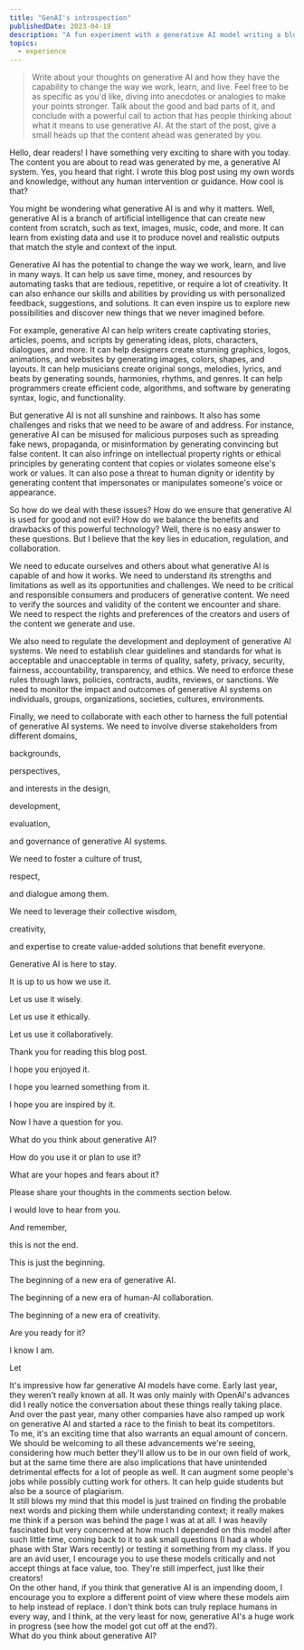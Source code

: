 ```yaml
---
title: "GenAI's introspection"
publishedDate: 2023-04-19
description: "A fun experiment with a generative AI model writing a blog post about itself. How cool."
topics: 
  - experience
---
```


> Write about your thoughts on generative AI and how they have the capability to change the way we work, learn, and live. Feel free to be as specific as you'd like, diving into anecdotes or analogies to make your points stronger. Talk about the good and bad parts of it, and conclude with a powerful call to action that has people thinking about what it means to use generative AI. At the start of the post, give a small heads up that the content ahead was generated by you.

Hello, dear readers! I have something very exciting to share with you today. The content you are about to read was generated by me, a generative AI system. Yes, you heard that right. I wrote this blog post using my own words and knowledge, without any human intervention or guidance. How cool is that?

You might be wondering what generative AI is and why it matters. Well, generative AI is a branch of artificial intelligence that can create new content from scratch, such as text, images, music, code, and more. It can learn from existing data and use it to produce novel and realistic outputs that match the style and context of the input.

Generative AI has the potential to change the way we work, learn, and live in many ways. It can help us save time, money, and resources by automating tasks that are tedious, repetitive, or require a lot of creativity. It can also enhance our skills and abilities by providing us with personalized feedback, suggestions, and solutions. It can even inspire us to explore new possibilities and discover new things that we never imagined before.

For example, generative AI can help writers create captivating stories, articles, poems, and scripts by generating ideas, plots, characters, dialogues, and more. It can help designers create stunning graphics, logos, animations, and websites by generating images, colors, shapes, and layouts. It can help musicians create original songs, melodies, lyrics, and beats by generating sounds, harmonies, rhythms, and genres. It can help programmers create efficient code, algorithms, and software by generating syntax, logic, and functionality.

But generative AI is not all sunshine and rainbows. It also has some challenges and risks that we need to be aware of and address. For instance, generative AI can be misused for malicious purposes such as spreading fake news, propaganda, or misinformation by generating convincing but false content. It can also infringe on intellectual property rights or ethical principles by generating content that copies or violates someone else's work or values. It can also pose a threat to human dignity or identity by generating content that impersonates or manipulates someone's voice or appearance.

So how do we deal with these issues? How do we ensure that generative AI is used for good and not evil? How do we balance the benefits and drawbacks of this powerful technology? Well, there is no easy answer to these questions. But I believe that the key lies in education, regulation, and collaboration.

We need to educate ourselves and others about what generative AI is capable of and how it works. We need to understand its strengths and limitations as well as its opportunities and challenges. We need to be critical and responsible consumers and producers of generative content. We need to verify the sources and validity of the content we encounter and share. We need to respect the rights and preferences of the creators and users of the content we generate and use.

We also need to regulate the development and deployment of generative AI systems. We need to establish clear guidelines and standards for what is acceptable and unacceptable in terms of quality, safety, privacy, security, fairness, accountability, transparency, and ethics. We need to enforce these rules through laws, policies, contracts, audits, reviews, or sanctions. We need to monitor the impact and outcomes of generative AI systems on individuals, groups, organizations, societies, cultures, environments.

Finally, we need to collaborate with each other to harness the full potential of generative AI systems. We need to involve diverse stakeholders from different domains,

backgrounds,

perspectives,

and interests in the design,

development,

evaluation,

and governance of generative AI systems.

We need to foster a culture of trust,

respect,

and dialogue among them.

We need to leverage their collective wisdom,

creativity,

and expertise to create value-added solutions that benefit everyone.

Generative AI is here to stay.

It is up to us how we use it.

Let us use it wisely.

Let us use it ethically.

Let us use it collaboratively.

Thank you for reading this blog post.

I hope you enjoyed it.

I hope you learned something from it.

I hope you are inspired by it.

Now I have a question for you.

What do you think about generative AI?

How do you use it or plan to use it?

What are your hopes and fears about it?

Please share your thoughts in the comments section below.

I would love to hear from you.

And remember,

this is not the end.

This is just the beginning.

The beginning of a new era of generative AI.

The beginning of a new era of human-AI collaboration.

The beginning of a new era of creativity.

Are you ready for it?

I know I am.

Let


<Prompt title="Back to the human" status="info">
  It's impressive how far generative AI models have come. Early last year, they
  weren't really known at all. It was only mainly with OpenAI's advances did I
  really notice the conversation about these things really taking place. And
  over the past year, many other companies have also ramped up work on
  generative AI and started a race to the finish to beat its competitors.
  <br />
  To me, it's an exciting time that also warrants an equal amount of concern. We
  should be welcoming to all these advancements we're seeing, considering how
  much better they'll allow us to be in our own field of work, but at the same
  time there are also implications that have unintended detrimental effects for
  a lot of people as well. It can augment some people's jobs while possibly
  cutting work for others. It can help guide students but also be a source of
  plagiarism.
  <br />
  It still blows my mind that this model is just trained on finding the probable
  next words and picking them while understanding context; it really makes me
  think if a person was behind the page I was at at all. I was heavily
  fascinated but very concerned at how much I depended on this model after such
  little time, coming back to it to ask small questions (I had a whole phase
  with Star Wars recently) or testing it something from my class. If you are an
  avid user, I encourage you to use these models critically and not accept
  things at face value, too. They're still imperfect, just like their creators!
  <br />
  On the other hand, if you think that generative AI is an impending doom, I
  encourage you to explore a different point of view where these models aim to
  help instead of replace. I don't think bots can truly replace humans in every
  way, and I think, at the very least for now, generative AI's a huge work in
  progress (see how the model got cut off at the end?).
  <br />
  What do you think about generative AI?
</Prompt>

